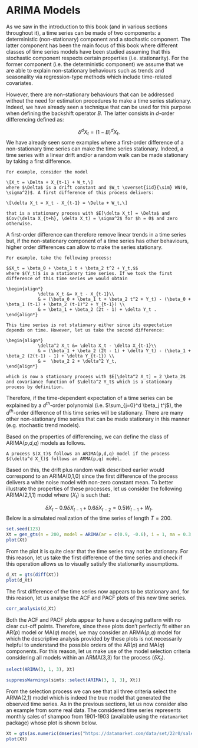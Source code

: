 # ARIMA Models

As we saw in the introduction to this book (and in various sections throughout it), a time series can be made of two components: a deterministic (non-stationary) component and a stochastic component. The latter component has been the main focus of this book where different classes of time series models have been studied assuming that this stochastic component respects certain properties (i.e. stationarity). For the former component (i.e. the deterministic component) we assume that we are able to explain non-stationary behaviours such as trends and seasonality via regression-type methods which include time-related covariates. 

However, there are non-stationary behaviours that can be addressed without the need for estimation procedures to make a time series stationary. Indeed, we have already seen a technique that can be used for this purpose when defining the backshift operator $B$. The latter consists in $d$-order differencing defined as:

$$\delta^d X_t = (1 - B)^d X_t.$$
We have already seen some examples where a first-order difference of a non-stationary time series can make the time series stationary. Indeed, a time series with a linear drift and/or a random walk can be made stationary by taking a first difference. 

```example
For example, consider the model

\[X_t = \Delta + X_{t-1} + W_t,\]
where $\Delta$ is a drift constant and $W_t \overset{iid}{\sim} WN(0, \sigma^2)$. A first difference of this process delivers:

\[\delta X_t = X_t - X_{t-1} = \Delta + W_t,\]

that is a stationary process with $E[\delta X_t] = \Delta$ and $Cov(\delta X_{t+h}, \delta X_t) = \sigma^2$ for $h = 0$ and zero otherwise. 
```

A first-order difference can therefore remove linear trends in a time series but, if the non-stationary component of a time series has other behaviours, higher order differences can allow to make the series stationary. 

```example
For example, take the following process:

$$X_t = \beta_0 + \beta_1 t + \beta_2 t^2 + Y_t,$$
where $(Y_t)$ is a stationary time series. If we took the first difference of this time series we would obtain

\begin{align*}
			\delta X_t &= X_t - X_{t-1}\\
			& = (\beta_0 + \beta_1 t + \beta_2 t^2 + Y_t) - (\beta_0 + \beta_1 (t-1) + \beta_2 (t-1)^2 + Y_{t-1}) \\
			& = \beta_1 + \beta_2 (2t - 1) + \delta Y_t .
\end{align*}

This time series is not stationary either since its expectation depends on time. However, let us take the second difference:

\begin{align*}
			\delta^2 X_t &= \delta X_t - \delta X_{t-1}\\
			& = (\beta_1 + \beta_2 (2t - 1) + \delta Y_t) - (\beta_1 + \beta_2 (2(t-1) - 1) + \delta Y_{t-1}) \\
			& =  \beta_2 2 + \delta^2 Y_t,
\end{align*}

which is now a stationary process with $E[\delta^2 X_t] = 2 \beta_2$ and covariance function of $\delta^2 Y_t$ which is a stationary process by definition.
```

Therefore, if the time-dependent expectation of a time series can be explained by a $d^{th}$-order polynomial (i.e. $\sum_{j=0}^d \beta_j t^j$), the $d^{th}$-order difference of this time series will be stationary. There are many other non-stationary time series that can be made stationary in this manner (e.g. stochastic trend models).

Based on the properties of differencing, we can define the class of ARIMA($p$,$d$,$q$) models as follows.

```definition
A process $(X_t)$ follows an ARIMA(p,d,q) model if the process $(\delta^d X_t)$ follows an ARMA(p,q) model.
```

Based on this, the drift plus random walk described earlier would correspond to an ARIMA(0,1,0) since the first difference of the process delivers a white noise model with non-zero constant mean. To better illustrate the properties of these processes, let us consider the following ARIMA(2,1,1) model where $(X_t)$ is such that:

$$\delta X_t - 0.9 \delta X_{t-1} + 0.6 \delta X_{t-2} = 0.5 W_{t-1} + W_t.$$
Below is a simulated realization of the time series of length $T = 200$.

```r
set.seed(123)
Xt = gen_gts(n = 200, model = ARIMA(ar = c(0.9, -0.6), i = 1, ma = 0.3, sigma2 = 0.5))
plot(Xt)
```

From the plot it is quite clear that the time series may not be stationary. For this reason, let us take the first difference of the time series and check if this operation allows us to visually satisfy the stationarity assumptions.

```r
d_Xt = gts(diff(Xt))
plot(d_Xt)
```

The first difference of the time series now appears to be stationary and, for this reason, let us analyse the ACF and PACF plots of this new time series.

```r
corr_analysis(d_Xt)
```

Both the ACF and PACF plots appear to have a decaying pattern with no clear cut-off points. Therefore, since these plots don't perfectly fit either an AR($p$) model or MA($q$) model, we may consider an ARMA($p$,$q$) model for which the descriptive analysis provided by these plots is not necessarily helpful to understand the possible orders of the AR($p$) and MA($q$) components. For this reason, let us make use of the model selection criteria considering all models within an ARMA(3,3) for the process ($\delta X_t$).

```r
select(ARIMA(3, 1, 3), Xt)
```

```r
suppressWarnings(simts::select(ARIMA(3, 1, 3), Xt))
```

From the selection process we can see that all three criteria select the ARMA(2,1) model which is indeed the true model that generated the observed time series. As in the previous sections, let us now consider also an example from some real data. The considered time series represents monthly sales of shampoo from 1901-1903 (available using the `rdatamarket` package) whose plot is shown below.

```r
Xt = gts(as.numeric(dmseries("https://datamarket.com/data/set/22r0/sales-of-shampoo-over-a-three-year-period#!ds=22r0&display=line")), start = 1901, freq = 12, name_ts = "Sales (Units)", data_name = "Monthly Shampoo Sales", name_time = "")
plot(Xt)
```

<!-- # SARIMA Models -->

<!-- An introductory seasonal ARIMA model would be a seasonal AR(1) model. -->

<!-- ```{definition, name = "Seasonal Autoregressive Model of Order 1"} -->
<!-- A sesaonal autoregressive model of order 1 is defined to be: -->

<!-- $$X_t = \Phi_1 X_{t-12} + W_{t}$$ -->

<!-- The model would have the following properties: -->

<!-- 1. $$\mathbb{E}[{X_t}] = 0$$ -->
<!-- 2. $$\gamma(0) = \text{var}{X_t} = \frac{\sigma^2}{1-\Phi^2_1}$$ -->
<!-- 3. $$\rho(h) = \begin{cases} -->
<!-- 1, &\text{ if } h = 0\\ -->
<!-- \Phi^{\left|h\right|}, &\text{ if } h = \pm 12k, k = 1, 2, \cdots\\ -->
<!-- 0, &\text{ Otherwise } -->
<!-- \end{cases}$$ -->

<!-- These properties are similar to that of an AR(1). -->
<!-- ``` -->


<!-- ```{definition, name = "Seasonal Moving Average of Order 1"} -->
<!-- A sesaonal moving average model of order 1 is defined to be: -->

<!-- $$X_t = W_t + \theta W_{t-12} \Leftrightarrow X_t = (1 - \theta B^{12}) W_t$$ -->

<!-- $$\gamma(h) = \begin{cases} -->
<!-- \left({1+\theta^2}\right)\sigma^2, &\text{ if } h = 0 \\ -->
<!-- \theta \sigma^2, &\text{ if } h = \pm 12k, k = 1, 2, \cdots \\ -->
<!-- 0, &\text{ Otherwise } \\ -->
<!-- \end{cases}$$ -->

<!-- ``` -->

<!-- ```{definition, name = "Seasonal Autoregressive Operator"} -->
<!-- Similarly, to the regular autoregressive operator, there exists a seasonal -->
<!-- variant known as: -->

<!-- $$\Phi_p(B^S) = 1 - \Phi_1 B^S - \Phi_2B^{2S} - \cdots - \Phi_PB^{PS}$$ -->
<!-- ``` -->

<!-- ```{definition, name = "Seasonal Moving Average Operator"} -->
<!-- The seasonal moving average operator is defined to be: -->

<!-- $$\Theta_p(B^S) = 1 + \Theta_1 B^S + \Theta_2B^{2S} + \cdots + \Theta_PB^{PS}$$ -->
<!-- ``` -->

<!-- ```{example, name = "Mixed Seasonal Model"} -->
<!-- Consider the following time series model that contains both a seasonality term and -->
<!-- a traditional time series component: -->

<!-- $$X_t = \Phi X_{t-12} + W_t + \theta W_{t-1} \, \left| \Theta \right| < 1, \left| \theta \right| < 1$$ -->

<!-- The properties of this model can be derived as follows: -->

<!-- \begin{align} -->
<!-- \text{var} \left( {{X_t}} \right) &= {\Phi ^2}\text{var} \left( {{X_{t - 12}}} \right) + {\sigma ^2} + {\theta ^2}{\sigma ^2} \notag \\ -->
<!-- \Rightarrow \gamma \left( 0 \right) &= \frac{{{\sigma ^2}\left( {1 + {\theta ^2}} \right)}}{{1 - {\Phi ^2}}} \\ -->
<!--   \gamma \left( 1 \right) &= \text{cov}\left( {{X_t},{X_{t - 1}}} \right) = \text{cov}\left( {\Phi {X_{t - 12}} + {W_t} + \theta {W_{t - 1}},{X_{t - 1}}} \right) \notag \\ -->
<!--    &= \Phi \text{cov}\left( {{X_{t - 12}},{X_{t - 1}}} \right) + \underbrace {\text{cov}\left( {{W_t},{X_{t - 1}}} \right)}_{ = 0} + \theta \text{cov}\left( {{W_{t - 1}},{X_{t - 1}}} \right) \notag  \\ -->
<!--    &= \Phi \gamma \left( {11} \right) + \theta {\sigma ^2} \\ -->
<!--   \gamma \left( h \right) &= \text{cov}\left( {{X_t},{X_{t - h}}} \right) = \text{cov}\left( {\Phi {X_{t - 12}} + {W_t} + \theta {W_{t - 1}},{X_{t - h}}} \right) \notag \\ -->
<!--   &\overbrace{=^{h \ge 2}}\Phi \text{cov}\left( {{X_{t - 12}},{X_{t - h}}} \right) \notag \\ -->
<!--    &= \Phi \gamma \left( {h - 12} \right) \\ -->
<!-- \end{align} -->

<!-- If the autocovariance is defined within the appropriate seasonal lag, then we -->
<!-- have a realized value other than zero -->
<!-- \begin{equation} -->
<!--  \gamma \left( 1 \right) = \Phi \gamma \left( {11} \right) + \theta {\sigma ^2} = {\Phi ^2}\gamma \left( 1 \right) + \theta {\sigma ^2} = \frac{{\theta {\sigma ^2}}}{{1 - {\Phi ^2}}} -->
<!-- \end{equation} -->

<!-- When this is not the case, the autocovariance will be zero: -->
<!-- \begin{align} -->
<!--   \gamma \left( 2 \right) &= \text{cov} \left( {{X_t},{X_{t - 2}}} \right) = \operatorname{cov} \left( {\Phi {X_{t - 12}} + {W_t} + \theta {W_{t - 1}},{X_{t - 2}}} \right) \notag \\ -->
<!--    &= \Phi \text{cov} \left( {{X_{t - 12}},{X_{t - 2}}} \right) = \Phi \gamma \left( {10} \right) = {\Phi ^2}\gamma \left( 2 \right) = 0  -->
<!-- \end{align} -->

<!-- In this example, this would hold for: -->

<!-- \begin{equation} -->
<!-- \gamma \left( 3 \right) = \gamma \left( 4 \right) = \cdots = \gamma \left( 10 \right) = 0 -->
<!-- \end{equation} -->

<!-- Therefore, the autocovariance can be denoted as: -->
<!-- \begin{align*} -->
<!-- \gamma \left( {12h} \right) &= {\Phi ^h}\gamma \left( 0 \right), &h = 0, 1, 2, \ldots \\ -->
<!-- \gamma \left( {12h + 1} \right) &= \gamma \left( {12h - 1} \right) = {\Phi ^h}\gamma \left( 1 \right), &h = 0, 1, 2, \ldots \\ -->
<!-- \gamma \left( {h} \right) &= 0,  &\text{Otherwise}  -->
<!-- \end{align*} -->

<!-- As a result, the autocorrelation is given as: -->

<!-- \begin{align*} -->
<!--   \rho \left( {12h} \right) &= {\Phi ^h}, & h = 0, 1, 2, \ldots  \\ -->
<!--   \rho \left( {12h - 1} \right) &= \rho \left( {12h + 1} \right) = \frac{\theta }{{1 + {\theta ^2}}}{\Phi ^h}, & h = 0, 1, 2, \ldots \\ -->
<!--   \rho \left( h \right) &= 0, & \text{Otherwise}  \\  -->
<!-- \end{align*} -->
<!-- ``` -->

<!-- The correlation structure can be viewed quite straightforwardly. -->
<!-- ```{r mixed_sarima, cache = TRUE} -->
<!-- library(simts) -->
<!-- model = SARIMA(ar=0, i=0,ma=-0.8, sar=0.95, si = 0 , sma = 0, s = 12) -->
<!-- xt = gen_gts(100000, model) -->
<!-- plot(ACF(xt, lagmax = 40)) -->
<!-- ``` -->

<!-- ```{definition, name = "Seasonal ARMA Model Form"} -->
<!-- The form of Seasonal Autoregressive Moving Average models is often written as $ARMA(p, q)\times(P, Q)_{S}$: -->

<!-- $$\Phi_p \left({B^S}\right) \phi\left(B\right) X_t = \Theta_Q \left({ B^S }\right) \theta \left({ B }\right) W_t$$ -->
<!-- ``` -->

<!-- ```{example, name = "Classifying a Seasonal ARMA"} -->
<!-- Returning to our previous example, we can see that the time series follows an $ARMA(0,1)\times(1,0)_{12}$ process. -->

<!-- \begin{align*} -->
<!--   {X_t} &= \Phi {X_{t - 12}} + {W_t} + \theta {W_{t - 1}} \hfill \\ -->
<!--   \underbrace {\left( {{X_t} - \Phi {B^{12}}} \right)}_{{\Phi _1}\left( {{B^{12}}} \right)}\underbrace 1_{\phi \left( B \right)}{X_t} &= \underbrace 1_{{\theta _Q}\left( B \right)}\underbrace {\left( {1 - \theta B} \right)}_{\theta \left( B \right)}{W_t} \hfill \\  -->
<!-- \end{align*} -->
<!-- ``` -->

<!-- ```{definition, name = "Seasonal ARIMA Model Form"} -->
<!-- The form of a Seasonal Autoregressive Integrated Moving Average models is denoted as $ARIMA(p, d, q)\times(P, D, Q)_S$: -->

<!-- $$\Phi_p \left({B^S}\right) \phi\left(B\right) \nabla^D_S \nabla^d X_t = \delta + \Theta_Q \left({ B^S }\right) \theta \left({ B }\right) W_t$$ -->

<!-- where $\nabla^d = \left({1-B}\right)^d$ and $\nabla^D_S = \left({1-B^S}\right)^D$. -->
<!-- ``` -->

<!-- ```{example, name = "Classifying a SARIMA"} -->
<!-- Consider the following time series: -->
<!-- \begin{align} -->
<!--   {X_t} &= {X_{t - 1}} + {X_{t - 12}} - {X_{t - 13}} + {W_t} + \phi {W_{t - 1}} + \theta {W_{t - 12}} + \theta \phi {W_{t - 13}} \hfill \\ -->
<!--   {X_t} - {X_{t - 1}} - {X_{t - 12}} + {X_{t - 13}} &= {W_t} + \phi {W_{t - 1}} + \theta {W_{t - 12}} + \theta \phi {W_{t - 13}} \hfill \\ -->
<!--   \left( {1 - B - {B^{12}} + {B^{13}}} \right){X_t} &= \left( {1 + \phi B + \theta {B^{12}} + \phi \theta {B^{13}}} \right){W_t} \hfill \\ -->
<!--   \underbrace {\left( {1 - {B^{12}}} \right)}_{{\nabla _{12}}}\underbrace {\left( {1 - B} \right)}_\nabla {X_t} &= \underbrace {\left( {1 + \theta {B^{12}}} \right)}_{{\theta _Q}\left( {{B^S}} \right)}\underbrace {\left( {1 + \phi B} \right)}_{\theta \left( B \right)}{W_t} \hfill \\  -->
<!-- \end{align} -->

<!-- The end result indicates that the SARIMA is given by: $ARIMA(0,1,1)\times(0,1,1)_{12}$. -->
<!-- ``` -->

<!-- In practice, identifying the parametrization of a SARIMA model is problematic. -->
<!-- There is no easy way to find $p, d, q, P, D, Q, S$. -->
